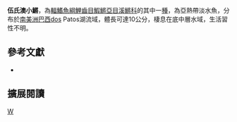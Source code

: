 {{Speciesbox 
| taxon = Austrolebias wolterstorffi
| status = NE
| status_system = IUCN3.1
| authority = [[Ahl|Ahl]], 1924
| synonyms = *''Cynolebias wolterstorffi,Ahl, 1924''
*''Megalebias wolterstorffi,Ahl, 1924''
}}
'''伍氏澳小鱂'''，為[[輻鰭魚綱|輻鰭魚綱]][[鯉齒目|鯉齒目]][[鰕鱂亞目|鰕鱂亞目]][[溪鱂科|溪鱂科]]的其中一[[種|種]]，為亞熱帶淡水魚，分布於[[南美洲|南美洲]][[巴西|巴西]]dos Patos湖流域，體長可達10公分，棲息在底中層水域，生活習性不明。

== 參考文獻 ==
*{{FishBase_species|genus=Austrolebias|species=wolterstorffi|year=2014|month=8}}

== 擴展閱讀 ==
{{refbegin}}
{{wikispecies-inline|Austrolebias wolterstorffi|伍氏澳小鱂}}
{{refend}}
{{Taxonbar|from=Q5722520}}

[[Category:澳小鱂屬|W]]


{{魚類小作品}}